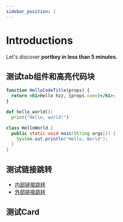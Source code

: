 ```yaml
---
sidebar_position: 1
---
```


# Introductions

Let's discover **portkey in less than 5 minutes**.


## 测试tab组件和高亮代码块

<Tabs>
<TabItem value="js" label="JSX">

```jsx showLineNumbers
function HelloCodeTitle(props) {
  return <h1>Hello hzz, {props.name}</h1>;
}
```

</TabItem>
<TabItem value="py" label="Python">

```py showLineNumbers
def hello_world():
  print("Hello, world!")
```

</TabItem> 
<TabItem value="java" label="Java">

```java showLineNumbers
class HelloWorld {
  public static void main(String args[]) {
    System.out.println("Hello, World");
  }
}
```

</TabItem>
</Tabs>


## 测试链接跳转
- [内部链接跳转](/docs/SDKs/coreSDK/)
- [外部链接跳转](https://docusaurus.io/docs)

## 测试Card




